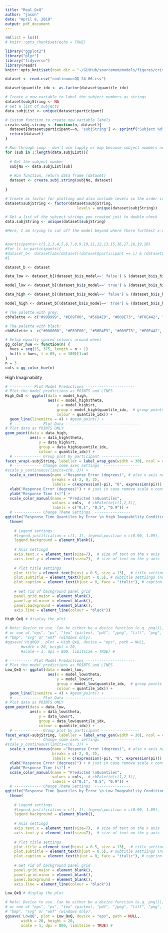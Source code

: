 ```yaml
---
title: "Real_QxQ"
author: "jason"
date: "April 8, 2019"
output: pdf_document
---
```


```r

rm(list = ls())
# knitr::opts_chunk$set(echo = TRUE)

library("ggplot2")
library("plyr")
library("tidyverse")
library(readr)
knitr::opts_knit$set(root.dir = "~/GitHub/sourcemem/models/figures/critVarFits")
```

```r
dataset <- read.csv("continuousQQ-24-06.csv")

dataset$quantile_idx <- as.factor(dataset$quantile_idx)

```

```r

# Create a new variable to label the subject numbers as strings 
dataset$subjString <- NA
# Get a list of subjects 
data.subjList <- unique(dataset$participant)

# Custom function to create new variable labels 
create.subj.string <- function(n, dataset){
  dataset[dataset$participant==n, 'subjString'] <- sprintf("Subject %d", n)
  return(dataset)
}

# Run through loop - don't use lapply or map because subject numbers not in order 
for (sub in 1:length(data.subjList)){
  
  # Get the subject number 
  subjNo <- data.subjList[sub]
  
  # Run function, return data frame (dataset)
  dataset <- create.subj.string(subjNo, dataset)
  
}

# Create as factor for plotting and also include levels so the order is correct 
dataset$subjString <- factor(dataset$subjString, 
                                levels = unique(dataset$subjString))

# Get a list of the subject strings you created just to double check 
data.subjString <- unique(dataset$subjString)


```

```r

#Here, I am trying to cut off the model beyond where there furthest x-axis response error quantiles are. Philip does something similar so the model doesn't look like its just totally missing. Doesn't seem to work though, STOP 8/4/19


#participants<-c(1,2,3,4,5,6,7,8,9,10,11,12,13,15,16,17,18,19,20)
#for (i in participants){
#dataset_b<- dataset[abs(dataset[(dataset$participant == i) & (dataset$is_model == ' true'),]$theta) < max(abs(dataset[(dataset$participant == i)&(dataset$is_model== ' false'),]$theta)),]
#} 

dataset_b <- dataset

data_low <- dataset_b[(dataset_b$is_model==' false') & (dataset_b$is_high==' false'),]

model_low <- dataset_b[(dataset_b$is_model==' true') & (dataset_b$is_high==' false'),]

data_high <- dataset_b[(dataset_b$is_model==' false') & (dataset_b$is_high==' true'),]

model_high <- dataset_b[(dataset_b$is_model==' true') & (dataset_b$is_high==' true'),]


```



```r

# The palette with grey:
cbPalette <- c("#999999", "#E69F00", "#56B4E9", "#009E73", "#F0E442", "#0072B2", "#D55E00", "#CC79A7")

# The palette with black:
cbbPalette <- c("#000000", "#E69F00", "#56B4E9", "#009E73", "#F0E442", "#0072B2", "#D55E00", "#CC79A7")

# Setup equally spaced colours around wheel 
gg_color_hue <- function(n) {
  hues = seq(15, 375, length = n + 1)
  hcl(h = hues, l = 65, c = 100)[1:n]
}
n = 3
cols = gg_color_hue(n)


```

High Imaginability 
```r

# ---------- Plot Model Predictions ----------------------
# Plot the model predictions as POINTS and LINES 
High_QxQ <- ggplot(data = model_high, 
                   aes(x = model_high$theta, 
                       y = model_high$rt, 
                       group = model_high$quantile_idx,  # group points according to quantiles 
                       colour = quantile_idx)) + 
  geom_line(linemitre = 4) + #geom_point() + 
  # ------------ Plot Data ---------------------------------
# Plot data as POINTS ONLY
geom_point(data = data_high, 
           aes(x = data_high$theta, 
               y = data_high$rt, 
               group = data_high$quantile_idx, 
               colour = quantile_idx)) + 
  # ------------ Group plot by participant -----------------
facet_wrap(~subjString, labeller = label_wrap_gen(width = 30), ncol = 4, scale = "free") + 
  # ------------ Change some axes settings  ----------------
#scale_y_continuous(limits=c(0, 3)) + 
  scale_x_continuous(name ="Response Error (degrees)", # also x axis name 
                     breaks = c(-2, 0, 2),
                     labels = c(expression(-pi), "0", expression(pi))) + 
  xlab("Response Error (degrees)") + # just in case remove scale x continuous 
  ylab("Response Time (s)") + 
  scale_color_manual(name = "Predicted \nQuantiles",
                     values = cols,  # cbPalette[c(1,2,3)], 
                     labels = c("0.1", "0.5", "0.9")) + 
  # ------------ Change Theme Settings  ----------------
ggtitle("Response Time Quantiles by Error \n High Imageability Condition") + 
  theme(
    
    # Legend settings 
    #legend.justification = c(1, 1), legend.position = c(0.90, 1.09),
    legend.background = element_blank(),
    
    # Axis settingd 
    axis.text.x = element_text(size=7),  # size of text on the x axis 
    axis.text.y = element_text(size=7),  # size of text on the y axis 
    
    # Plot title settings 
    plot.title = element_text(hjust = 0.5, size = 13),  # title settings (note, centering requires h = 0.5)
    plot.subtitle = element_text(hjust = 0.5), # subtitle settiings (note, centering requires h = 0.5)
    plot.caption = element_text(hjust = 0, face = "italic"), # caption settings 
    
    # Get rid of background panel grid 
    panel.grid.major = element_blank(), 
    panel.grid.minor = element_blank(),
    panel.background = element_blank(), 
    axis.line = element_line(colour = "black"))

High_QxQ # display the plot 

# Note: Device to use. Can be either be a device function (e.g. png()), 
# or one of "eps", "ps", "tex" (pictex), "pdf", "jpeg", "tiff", "png", 
# "bmp", "svg" or "wmf" (windows only).
#ggsave('HighQQ', plot = High_QxQ, device = "eps", path = NULL,
       #width = 20, height = 20, 
       #scale = 1, dpi = 800, limitsize = TRUE) # 

```


```r
# ---------- Plot Model Predictions ----------------------
# Plot the model predictions as POINTS and LINES 
Low_QxQ <- ggplot(data = model_low, 
                   aes(x = model_low$theta, 
                       y = model_low$rt, 
                       group = model_low$quantile_idx,  # group points according to quantiles 
                       colour = quantile_idx)) + 
  geom_line(linemitre = 4) + #geom_point() + 
  # ------------ Plot Data ---------------------------------
# Plot data as POINTS ONLY
geom_point(data = data_low, 
           aes(x = data_low$theta, 
               y = data_low$rt, 
               group = data_low$quantile_idx, 
               colour = quantile_idx)) + 
  # ------------ Group plot by participant -----------------
facet_wrap(~subjString, labeller = label_wrap_gen(width = 30), ncol = 4, scale = "free") + 
  # ------------ Change some axes settings  ----------------
#scale_y_continuous(limits=c(0, 3)) + 
  scale_x_continuous(name ="Response Error (degrees)", # also x axis name 
                     breaks = c(-2, 0, 2),
                     labels = c(expression(-pi), "0", expression(pi))) + 
  xlab("Response Error (degrees)") + # just in case remove scale x continuous 
  ylab("Response Time (s)") + 
  scale_color_manual(name = "Predicted \nQuantiles",
                     values = cols,  # cbPalette[c(1,2,3)], 
                     labels = c("0.1", "0.5", "0.9")) + 
  # ------------ Change Theme Settings  ----------------
ggtitle("Response Time Quantiles by Error \n Low Imageability Condition") + 
  theme(
    
    # Legend settings 
    #legend.justification = c(1, 1), legend.position = c(0.90, 1.09),
    legend.background = element_blank(),
    
    # Axis settingd 
    axis.text.x = element_text(size=7),  # size of text on the x axis 
    axis.text.y = element_text(size=7),  # size of text on the y axis 
    
    # Plot title settings 
    plot.title = element_text(hjust = 0.5, size = 13),  # title settings (note, centering requires h = 0.5)
    plot.subtitle = element_text(hjust = 0.5), # subtitle settiings (note, centering requires h = 0.5)
    plot.caption = element_text(hjust = 0, face = "italic"), # caption settings 
    
    # Get rid of background panel grid 
    panel.grid.major = element_blank(), 
    panel.grid.minor = element_blank(),
    panel.background = element_blank(), 
    axis.line = element_line(colour = "black"))

Low_QxQ # display the plot 

# Note: Device to use. Can be either be a device function (e.g. png()), 
# or one of "eps", "ps", "tex" (pictex), "pdf", "jpeg", "tiff", "png", 
# "bmp", "svg" or "wmf" (windows only).
ggsave('LowQQ', plot = Low_QxQ, device = "eps", path = NULL,
       width = 20, height = 20, 
       scale = 1, dpi = 800, limitsize = TRUE) # 
```